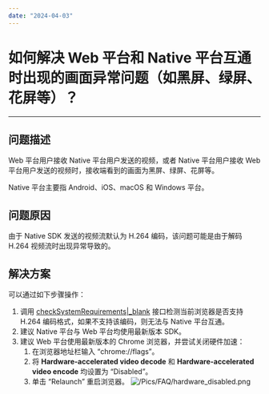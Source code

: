 ```yaml
---
date: "2024-04-03"
---
```

# 如何解决 Web 平台和 Native 平台互通时出现的画面异常问题（如黑屏、绿屏、花屏等）？

- - -

## 问题描述

Web 平台用户接收 Native 平台用户发送的视频，或者 Native 平台用户接收 Web 平台用户发送的视频时，接收端看到的画面为黑屏、绿屏、花屏等。

<div class="mk-hint">

Native 平台主要指 Android、iOS、macOS 和 Windows 平台。
</div>


## 问题原因

由于 Native SDK 发送的视频流默认为 H.264 编码，该问题可能是由于解码 H.264 视频流时出现异常导致的。

## 解决方案

可以通过如下步骤操作：

1. 调用 [checkSystemRequirements\|_blank](/article/api?doc=Express_Video_SDK_API~javascript_web~class~ZegoExpressEngine#check-system-requirements) 接口检测当前浏览器是否支持 H.264 编码格式，如果不支持该编码，则无法与 Native 平台互通。
2. 建议 Native 平台与 Web 平台均使用最新版本 SDK。
3. 建议 Web 平台使用最新版本的 Chrome 浏览器，并尝试关闭硬件加速：
    1. 在浏览器地址栏输入 “chrome://flags”。
    2. 将 **Hardware-accelerated video decode** 和 **Hardware-accelerated video encode** 均设置为 “Disabled”。
    3. 单击 “Relaunch” 重启浏览器。
![/Pics/FAQ/hardware_disabled.png](https://doc-media.zego.im/sdk-doc/Pics/FAQ/hardware_disabled.png)
